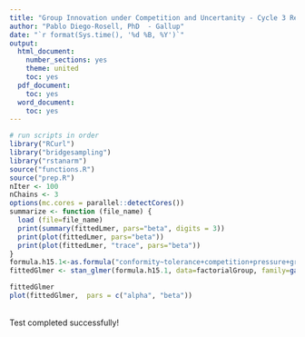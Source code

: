 ---
title: "Group Innovation under Competition and Uncertanity - Cycle 3 Results"
author: "Pablo Diego-Rosell, PhD  - Gallup"
date: "`r format(Sys.time(), '%d %B, %Y')`"
output:
  html_document:
    number_sections: yes
    theme: united
    toc: yes
  pdf_document:
    toc: yes
  word_document:
    toc: yes
---

```{r run_scripts, include=F}
# run scripts in order
library("RCurl")
library("bridgesampling")
library("rstanarm")
source("functions.R")
source("prep.R")
nIter <- 100
nChains <- 3
options(mc.cores = parallel::detectCores())
summarize <- function (file_name) {
  load (file=file_name)
  print(summary(fittedLmer, pars="beta", digits = 3))
  print(plot(fittedLmer, pars="beta"))
  print(plot(fittedLmer, "trace", pars="beta"))
}
formula.h15.1<-as.formula("conformity~tolerance+competition+pressure+grmot1+framing+complexity+timeUncertainty+support+centralization+leaderWeight+density+(1|group)")
fittedGlmer <- stan_glmer(formula.h15.1, data=factorialGroup, family=gaussian(link = "identity"), iter=3, chains=1)
```

```{r results}
fittedGlmer
plot(fittedGlmer,  pars = c("alpha", "beta"))
```
<br />
Test completed successfully! 
<br />
